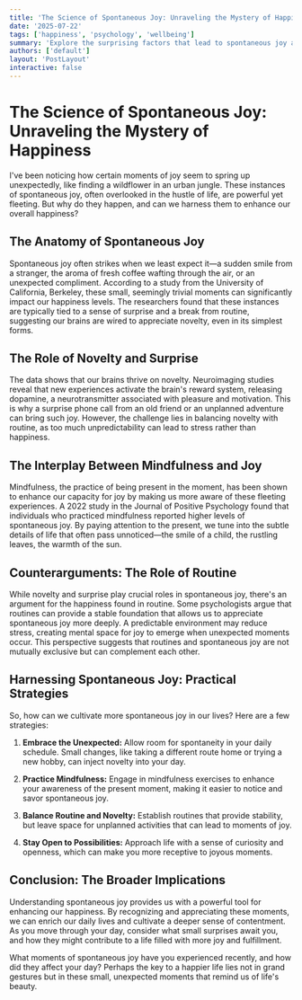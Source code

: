 ```yaml
---
title: 'The Science of Spontaneous Joy: Unraveling the Mystery of Happiness'
date: '2025-07-22'
tags: ['happiness', 'psychology', 'wellbeing']
summary: 'Explore the surprising factors that lead to spontaneous joy and how understanding these can enhance our daily happiness.'
authors: ['default']
layout: 'PostLayout'
interactive: false
---
```


# The Science of Spontaneous Joy: Unraveling the Mystery of Happiness

I've been noticing how certain moments of joy seem to spring up unexpectedly, like finding a wildflower in an urban jungle. These instances of spontaneous joy, often overlooked in the hustle of life, are powerful yet fleeting. But why do they happen, and can we harness them to enhance our overall happiness?

## The Anatomy of Spontaneous Joy

Spontaneous joy often strikes when we least expect it—a sudden smile from a stranger, the aroma of fresh coffee wafting through the air, or an unexpected compliment. According to a study from the University of California, Berkeley, these small, seemingly trivial moments can significantly impact our happiness levels. The researchers found that these instances are typically tied to a sense of surprise and a break from routine, suggesting our brains are wired to appreciate novelty, even in its simplest forms.

## The Role of Novelty and Surprise

The data shows that our brains thrive on novelty. Neuroimaging studies reveal that new experiences activate the brain's reward system, releasing dopamine, a neurotransmitter associated with pleasure and motivation. This is why a surprise phone call from an old friend or an unplanned adventure can bring such joy. However, the challenge lies in balancing novelty with routine, as too much unpredictability can lead to stress rather than happiness.

## The Interplay Between Mindfulness and Joy

Mindfulness, the practice of being present in the moment, has been shown to enhance our capacity for joy by making us more aware of these fleeting experiences. A 2022 study in the Journal of Positive Psychology found that individuals who practiced mindfulness reported higher levels of spontaneous joy. By paying attention to the present, we tune into the subtle details of life that often pass unnoticed—the smile of a child, the rustling leaves, the warmth of the sun.

## Counterarguments: The Role of Routine

While novelty and surprise play crucial roles in spontaneous joy, there's an argument for the happiness found in routine. Some psychologists argue that routines can provide a stable foundation that allows us to appreciate spontaneous joy more deeply. A predictable environment may reduce stress, creating mental space for joy to emerge when unexpected moments occur. This perspective suggests that routines and spontaneous joy are not mutually exclusive but can complement each other.

## Harnessing Spontaneous Joy: Practical Strategies

So, how can we cultivate more spontaneous joy in our lives? Here are a few strategies:

1. **Embrace the Unexpected:** Allow room for spontaneity in your daily schedule. Small changes, like taking a different route home or trying a new hobby, can inject novelty into your day.

2. **Practice Mindfulness:** Engage in mindfulness exercises to enhance your awareness of the present moment, making it easier to notice and savor spontaneous joy.

3. **Balance Routine and Novelty:** Establish routines that provide stability, but leave space for unplanned activities that can lead to moments of joy.

4. **Stay Open to Possibilities:** Approach life with a sense of curiosity and openness, which can make you more receptive to joyous moments.

## Conclusion: The Broader Implications

Understanding spontaneous joy provides us with a powerful tool for enhancing our happiness. By recognizing and appreciating these moments, we can enrich our daily lives and cultivate a deeper sense of contentment. As you move through your day, consider what small surprises await you, and how they might contribute to a life filled with more joy and fulfillment.

What moments of spontaneous joy have you experienced recently, and how did they affect your day? Perhaps the key to a happier life lies not in grand gestures but in these small, unexpected moments that remind us of life's beauty.
